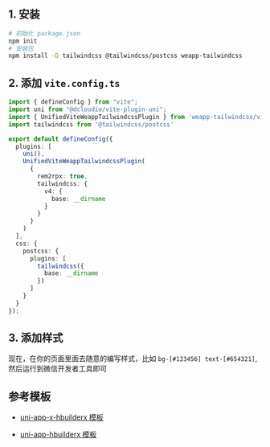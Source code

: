 
## 1. 安装

```bash npm2yarn
# 初始化 package.json
npm init
# 安装包
npm install -D tailwindcss @tailwindcss/postcss weapp-tailwindcss
```

<Patch />

## 2. 添加 `vite.config.ts`

```ts title="vite.config.ts"
import { defineConfig } from "vite";
import uni from "@dcloudio/vite-plugin-uni";
import { UnifiedViteWeappTailwindcssPlugin } from 'weapp-tailwindcss/vite'
import tailwindcss from '@tailwindcss/postcss'

export default defineConfig({
  plugins: [
    uni(),
    UnifiedViteWeappTailwindcssPlugin(
      {
        rem2rpx: true,
        tailwindcss: {
          v4: {
            base: __dirname
          }
        }
      }
    )
  ],
  css: {
    postcss: {
      plugins: [
        tailwindcss({
          base: __dirname
        })
      ]
    }
  }
});
```

## 3. 添加样式

<UniappHbuilderStyle/>

现在，在你的页面里面去随意的编写样式，比如 `bg-[#123456] text-[#654321]`, 然后运行到微信开发者工具即可

## 参考模板

- [uni-app-x-hbuilderx 模板](https://github.com/icebreaker-template/uni-app-x-hbuilderx) 

- [uni-app-hbuilderx 模板](https://github.com/icebreaker-template/uni-app-hbuilderx-tailwindcss-v4) 

